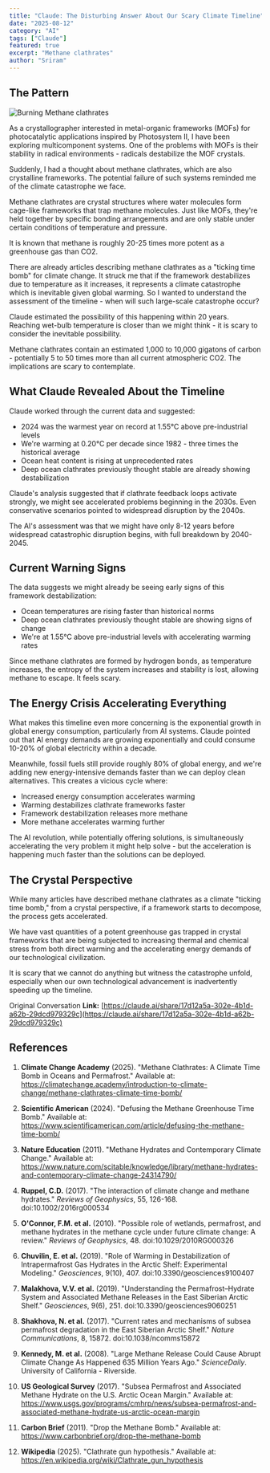 ```yaml
---
title: "Claude: The Disturbing Answer About Our Scary Climate Timeline"
date: "2025-08-12"
category: "AI"
tags: ["Claude"]
featured: true
excerpt: "Methane clathrates"
author: "Sriram"
---
```



## The Pattern

![Burning Methane clathrates](https://upload.wikimedia.org/wikipedia/commons/0/03/Burning_hydrate_inlay_US_Office_Naval_Research.jpg)

As a crystallographer interested in metal-organic frameworks (MOFs) for photocatalytic applications inspired by Photosystem II, I have been exploring multicomponent systems. One of the problems with MOFs is their stability in radical environments - radicals destabilize the MOF crystals.

Suddenly, I had a thought about methane clathrates, which are also crystalline frameworks. The potential failure of such systems reminded me of the climate catastrophe we face.

Methane clathrates are crystal structures where water molecules form cage-like frameworks that trap methane molecules. Just like MOFs, they're held together by specific bonding arrangements and are only stable under certain conditions of temperature and pressure.

It is known that methane is roughly 20-25 times more potent as a greenhouse gas than CO2.

There are already articles describing methane clathrates as a "ticking time bomb" for climate change. It struck me that if the framework destabilizes due to temperature as it increases, it represents a climate catastrophe which is inevitable given global warming. So I wanted to understand the assessment of the timeline - when will such large-scale catastrophe occur?

Claude estimated the possibility of this happening within 20 years. Reaching wet-bulb temperature is closer than we might think - it is scary to consider the inevitable possibility.

Methane clathrates contain an estimated 1,000 to 10,000 gigatons of carbon - potentially 5 to 50 times more than all current atmospheric CO2. The implications are scary to contemplate.

## What Claude Revealed About the Timeline

Claude worked through the current data and suggested:
- 2024 was the warmest year on record at 1.55°C above pre-industrial levels
- We're warming at 0.20°C per decade since 1982 - three times the historical average
- Ocean heat content is rising at unprecedented rates
- Deep ocean clathrates previously thought stable are already showing destabilization

Claude's analysis suggested that if clathrate feedback loops activate strongly, we might see accelerated problems beginning in the 2030s. Even conservative scenarios pointed to widespread disruption by the 2040s.

The AI's assessment was that we might have only 8-12 years before widespread catastrophic disruption begins, with full breakdown by 2040-2045.

## Current Warning Signs

The data suggests we might already be seeing early signs of this framework destabilization:
- Ocean temperatures are rising faster than historical norms
- Deep ocean clathrates previously thought stable are showing signs of change
- We're at 1.55°C above pre-industrial levels with accelerating warming rates

Since methane clathrates are formed by hydrogen bonds, as temperature increases, the entropy of the system increases and stability is lost, allowing methane to escape. It feels scary.

## The Energy Crisis Accelerating Everything

What makes this timeline even more concerning is the exponential growth in global energy consumption, particularly from AI systems. Claude pointed out that AI energy demands are growing exponentially and could consume 10-20% of global electricity within a decade.

Meanwhile, fossil fuels still provide roughly 80% of global energy, and we're adding new energy-intensive demands faster than we can deploy clean alternatives. This creates a vicious cycle where:
- Increased energy consumption accelerates warming
- Warming destabilizes clathrate frameworks faster
- Framework destabilization releases more methane
- More methane accelerates warming further

The AI revolution, while potentially offering solutions, is simultaneously accelerating the very problem it might help solve - but the acceleration is happening much faster than the solutions can be deployed.

## The Crystal Perspective

While many articles have described methane clathrates as a climate "ticking time bomb," from a crystal perspective, if a framework starts to decompose, the process gets accelerated.

We have vast quantities of a potent greenhouse gas trapped in crystal frameworks that are being subjected to increasing thermal and chemical stress from both direct warming and the accelerating energy demands of our technological civilization.

It is scary that we cannot do anything but witness the catastrophe unfold, especially when our own technological advancement is inadvertently speeding up the timeline.


Original Conversation 
**Link:** [https://claude.ai/share/17d12a5a-302e-4b1d-a62b-29dcd979329c](https://claude.ai/share/17d12a5a-302e-4b1d-a62b-29dcd979329c) 


## References


1. **Climate Change Academy** (2025). "Methane Clathrates: A Climate Time Bomb in Oceans and Permafrost." Available at: https://climatechange.academy/introduction-to-climate-change/methane-clathrates-climate-time-bomb/

2. **Scientific American** (2024). "Defusing the Methane Greenhouse Time Bomb." Available at: https://www.scientificamerican.com/article/defusing-the-methane-time-bomb/

3. **Nature Education** (2011). "Methane Hydrates and Contemporary Climate Change." Available at: https://www.nature.com/scitable/knowledge/library/methane-hydrates-and-contemporary-climate-change-24314790/

4. **Ruppel, C.D.** (2017). "The interaction of climate change and methane hydrates." *Reviews of Geophysics*, 55, 126-168. doi:10.1002/2016rg000534

5. **O'Connor, F.M. et al.** (2010). "Possible role of wetlands, permafrost, and methane hydrates in the methane cycle under future climate change: A review." *Reviews of Geophysics*, 48. doi:10.1029/2010RG000326

6. **Chuvilin, E. et al.** (2019). "Role of Warming in Destabilization of Intrapermafrost Gas Hydrates in the Arctic Shelf: Experimental Modeling." *Geosciences*, 9(10), 407. doi:10.3390/geosciences9100407

7. **Malakhova, V.V. et al.** (2019). "Understanding the Permafrost–Hydrate System and Associated Methane Releases in the East Siberian Arctic Shelf." *Geosciences*, 9(6), 251. doi:10.3390/geosciences9060251

8. **Shakhova, N. et al.** (2017). "Current rates and mechanisms of subsea permafrost degradation in the East Siberian Arctic Shelf." *Nature Communications*, 8, 15872. doi:10.1038/ncomms15872

9. **Kennedy, M. et al.** (2008). "Large Methane Release Could Cause Abrupt Climate Change As Happened 635 Million Years Ago." *ScienceDaily*. University of California - Riverside.

10. **US Geological Survey** (2017). "Subsea Permafrost and Associated Methane Hydrate on the U.S. Arctic Ocean Margin." Available at: https://www.usgs.gov/programs/cmhrp/news/subsea-permafrost-and-associated-methane-hydrate-us-arctic-ocean-margin

11. **Carbon Brief** (2011). "Drop the Methane Bomb." Available at: https://www.carbonbrief.org/drop-the-methane-bomb

12. **Wikipedia** (2025). "Clathrate gun hypothesis." Available at: https://en.wikipedia.org/wiki/Clathrate_gun_hypothesis
